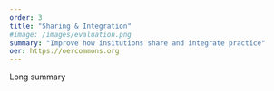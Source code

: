 ```yaml
---
order: 3
title: "Sharing & Integration"
#image: /images/evaluation.png
summary: "Improve how insitutions share and integrate practice"
oer: https://oercommons.org
---
```


Long summary
